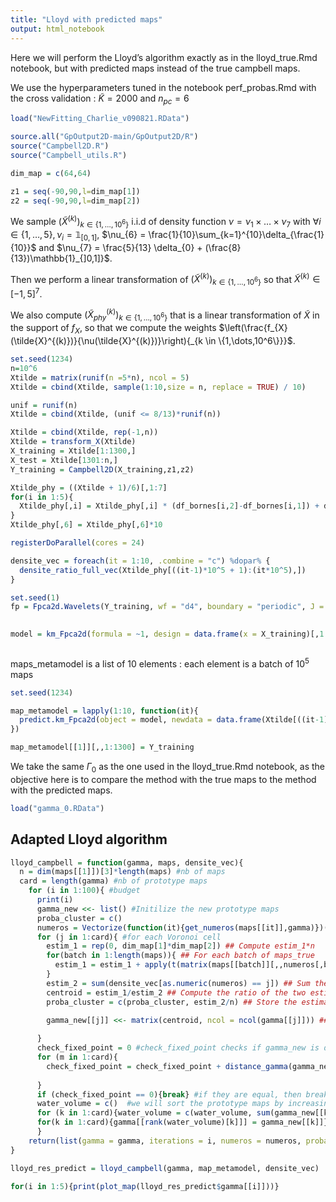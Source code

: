 ```yaml
---
title: "Lloyd with predicted maps"
output: html_notebook
---
```


\newcommand{\Ecal}{\mathcal{Y}}
\newcommand{\Esp}[1]{\mathbb{E}\left[#1\right]}
\newcommand{\Espf}[1]{\mathbb{E}_{f_{X}}\left[#1\right]}
\newcommand{\Espbiais}[1]{\mathbb{E}_{\biais}\left[#1\right]}
\newcommand{\centro}{\gamma}
\newcommand{\Gamm}{\Gamma}
\newcommand{\norm}[1]{\lVert #1 \lVert_{\Ecal}}
\newcommand{\rep}{q_{\Gamm}}
\newcommand{\qgs}{q_{{\Gamm}^{\star}}}
\newcommand{\qgk}{q_{{\Gamm}^{[k]}}}
\newcommand{\scalprodE}[2]{\langle #1,#2\rangle_{\Ecal}}
\newcommand{\scalprod}[2]{\Esp{\scalprodE{#1}{#2}}}
\newcommand{\scalprodomega}[2]{\Esp{\scalprodE{#1}{#2}}}
\newcommand{\biais}{\nu}
\newcommand{\repo}{q^{0}_{\Gamm}}
\newcommand{\Xtildek}{\tilde{X}^{k}}
\newcommand{\Espprod}[1]{\mathbb{E}_{\Omega_{1}, \Omega_{2}}\left[#1\right]}
\newcommand{\var}{\mathbb{V}}
\newcommand{\clust}[2]{C^{#1}_{#2}}
\newcommand{\yinclust}[3]{#1 \in \clust{#2}{#3}}
\newcommand{\card}{\ell}
\newcommand{\campbell}{h}
\newcommand{\aff}{a}
\newcommand{\Jcal}{\mathcal{J}}
\newcommand{\Ytrue}{{Y}}
\newcommand{\Ypred}{\hat{Y}}
\newcommand{\Ysimu}{Y_{simu}}
\newcommand{\camprandom}{H}
\newcommand{\dime}{64}
\newcommand{\Gammaref}{\Gamma^{\star}}
\newcommand{\Gammapred}{\hat\Gamma_{\star}}
\newcommand{\Gammasimu}{\Gamma_{simu}}
\newcommand{\erreurproba}{\varepsilon}
\newcommand{\erreurprobarelative}{\delta}
\newcommand{\erreurprobarelativecoastal}{\erreurprobarelative}
\newcommand{\nbgamma}{100}
\newcommand{\nbpilot}{v}
\newcommand{\ntrue}{n_{t}}
\newcommand{\npred}{n_{pred}}
\newcommand{\nsimu}{n_{\mathrm{simu}}}
\newcommand{\Dspace}{\chi}
\newcommand{\supp}{{\mathrm{supp}}}
\newcommand{\thresh}{t}
\newcommand{\estim}{\hat{E}}
\newcommand{\nbsim}{m_{\mathrm{simu}}}
\newcommand{\ntrain}{n_{\mathrm{train}}}
\newcommand{\ntest}{n_{\mathrm{test}}}
\newcommand{\eqdef}{:=}
\newcommand{\Ypca}{Y^{\mathrm{pca}}}
\newcommand{\Yproj}{Y_{\mathrm{proj}}}
\DeclareMathOperator*{\argmax}{arg\,max}
\DeclareMathOperator*{\argmin}{arg\,min}
\newcommand\dsone{\mathds{1}}
\newcommand{\Ecal}{\mathcal{E}}
\newcommand{\Esp}[1]{\mathbb{E}\left[#1\right]}
\newcommand{\centro}{\gamma}
\newcommand{\Gamm}{\Gamma}
\newcommand{\norm}[1]{\lVert #1 \lVert_{\mathcal{E}}}
\newcommand{\rep}{q_{\Gamm}}
\newcommand{\qgs}{q_{{\Gamm}^{\star}}}
\newcommand{\qgk}{q_{{\Gamm}^{[k]}}}
\newcommand{\scalprodE}[2]{\langle #1,#2\rangle_{\mathcal{E}}}
\newcommand{\scalprod}[2]{\Esp{\scalprodE{#1}{#2}}}
\newcommand{\repo}{q^{0}_{\Gamm}}
\newcommand{\Xtildek}{\tilde{X}^{k}}

Here we will perform the Lloyd's algorithm exactly as in the lloyd_true.Rmd notebook, but with predicted maps instead of the true campbell maps.

We use the hyperparameters tuned in the notebook perf_probas.Rmd with the cross validation : $\tilde{K} = 2000$ and $n_{pc} = 6$



```r
load("NewFitting_Charlie_v090821.RData")

source.all("GpOutput2D-main/GpOutput2D/R")
source("Campbell2D.R")
source("Campbell_utils.R")
```


```r
dim_map = c(64,64)

z1 = seq(-90,90,l=dim_map[1])
z2 = seq(-90,90,l=dim_map[2])

```

We sample $(\tilde{X}^{(k)})_{k \in \{1,\dots,10^6\}}$ i.i.d of density function $\biais = \biais_{1}\times\dots\times \biais_{7}$ with $\forall i \in \{1,\dots,5\}, \biais_{i} = \mathbb{1}_{[0,1]}$, $\biais_{6} = \frac{1}{10}\sum_{k=1}^{10}\delta_{\frac{1}{10}}$ and $\biais_{7} = \frac{5}{13}  \delta_{0} + (\frac{8}{13})\mathbb{1}_{]0,1]}$.

Then we perform a linear transformation of $(\tilde{X}^{(k)})_{k \in \{1,\dots,10^6\}}$ so that $\tilde{X}^{(k)} \in [-1,5]^7$.

We also compute $(\tilde{X}_{phy}^{(k)})_{k \in \{1,\dots,10^6\}}$ that is a linear transformation of $\tilde{X}$ in the support of $f_{X}$, so that we compute the weights $\left(\frac{f_{X}(\tilde{X}^{(k)})}{\biais(\tilde{X}^{(k)})}\right){_{k \in \{1,\dots,10^6\}}}$.

```r
set.seed(1234)
n=10^6
Xtilde = matrix(runif(n =5*n), ncol = 5)
Xtilde = cbind(Xtilde, sample(1:10,size = n, replace = TRUE) / 10)

unif = runif(n) 
Xtilde = cbind(Xtilde, (unif <= 8/13)*runif(n))

Xtilde = cbind(Xtilde, rep(-1,n))
Xtilde = transform_X(Xtilde)
X_training = Xtilde[1:1300,]
X_test = Xtilde[1301:n,]
Y_training = Campbell2D(X_training,z1,z2)
```



```r
Xtilde_phy = ((Xtilde + 1)/6)[,1:7]
for(i in 1:5){
  Xtilde_phy[,i] = Xtilde_phy[,i] * (df_bornes[i,2]-df_bornes[i,1]) + df_bornes[i,1]
}
Xtilde_phy[,6] = Xtilde_phy[,6]*10

registerDoParallel(cores = 24)

densite_vec = foreach(it = 1:10, .combine = "c") %dopar% {
  densite_ratio_full_vec(Xtilde_phy[((it-1)*10^5 + 1):(it*10^5),])
}


```


```r

set.seed(1)
fp = Fpca2d.Wavelets(Y_training, wf = "d4", boundary = "periodic", J = 1, ncoeff = 2000, rank = 6)

  
model = km_Fpca2d(formula = ~1, design = data.frame(x = X_training)[,1:7], response = fp, covtype = "matern5_2",control = list(trace = 0))



```

maps_metamodel is a list of 10 elements : each element is a batch of $10^5$ maps

```r
set.seed(1234)

map_metamodel = lapply(1:10, function(it){
  predict.km_Fpca2d(object = model, newdata = data.frame(Xtilde[((it-1)*10^5+1):(it*10^5),1:7]), type = "UK", compute = FALSE, checkNames = FALSE)$mean
})

map_metamodel[[1]][,,1:1300] = Y_training

```

We take the same $\Gamm_{0}$ as the one used in the lloyd_true.Rmd notebook, as the objective here is to compare the method with the true maps to the method with the predicted maps.

```r
load("gamma_0.RData")
```

## Adapted Lloyd algorithm

```r
lloyd_campbell = function(gamma, maps, densite_vec){
  n = dim(maps[[1]])[3]*length(maps) #nb of maps
  card = length(gamma) #nb of prototype maps
    for (i in 1:100){ #budget
      print(i)
      gamma_new <<- list() #Initilize the new prototype maps
      proba_cluster = c()
      numeros = Vectorize(function(it){get_numeros(maps[[it]],gamma)})(1:length(maps)) #Associate each map to its Voronoi cell
      for (j in 1:card){ #for each Voronoi cell
        estim_1 = rep(0, dim_map[1]*dim_map[2]) ## Compute estim_1*n 
        for(batch in 1:length(maps)){ ## For each batch of maps_true
          estim_1 = estim_1 + apply(t(matrix(maps[[batch]][,,numeros[,batch] == j],nrow = dim_map[1]*dim_map[2], ncol = sum(numeros[,batch] == j)))*densite_vec[((batch-1)*10^5 + 1):(batch*10^5)][numeros[,batch] == j],2, sum) ## Sum the Y(X)f/nu of the cell
        }
        estim_2 = sum(densite_vec[as.numeric(numeros) == j]) ## Sum the f/nu(X) of the cell
        centroid = estim_1/estim_2 ## Compute the ratio of the two estimators
        proba_cluster = c(proba_cluster, estim_2/n) ## Store the estimated probability mass of the cell

        gamma_new[[j]] <<- matrix(centroid, ncol = ncol(gamma[[j]])) ## store the centroid in gamma_new
  
      }
      check_fixed_point = 0 #check_fixed_point checks if gamma_new is different the previous gamma
      for (m in 1:card){
        check_fixed_point = check_fixed_point + distance_gamma(gamma_new[[m]], gamma)$dist
      
      }
      if (check_fixed_point == 0){break} #if they are equal, then break
      water_volume = c()  #we will sort the prototype maps by increasing water volume
      for (k in 1:card){water_volume = c(water_volume, sum(gamma_new[[k]]))}
      for(k in 1:card){gamma[[rank(water_volume)[k]]] = gamma_new[[k]]}
      }
    return(list(gamma = gamma, iterations = i, numeros = numeros, proba = proba_cluster))  # return the optimal gamma, the number of iterations, the cells of each map and the probabilities associated to the cells
}
```



```r
lloyd_res_predict = lloyd_campbell(gamma, map_metamodel, densite_vec)

```

```r

for(i in 1:5){print(plot_map(lloyd_res_predict$gamma[[i]]))}
```



